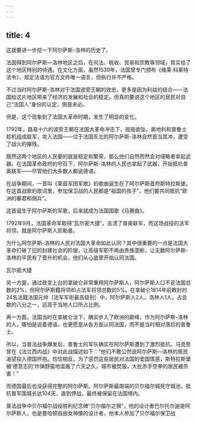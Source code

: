 ```yaml
---
---
---
```

title: 4
---



这就要进一步挖一下阿尔萨斯-洛林的历史了。

法国得到阿尔萨斯―洛林地区之后，在司法、税收、贸易和宗教等领域，其实给了这个地区特别的待遇。在文化方面，虽然1539年，法国曾专门颁布《维莱·科莱特法令》，规定法语为官方文件唯一语言，但执行并不严格。

不过当时阿尔萨斯-洛林对于法国波旁王朝的效忠，更多是因为利益的结合——法国给这片地区带来了经济的发展和社会的稳定。但真的要说这个地区的居民对自己“法国人”身份的认定，倒是未必。

但是，这个现象到了法国大革命时期，发生了明显的变化。

1792年，路易十六的波旁王朝在法国大革命冲击下，摇摇欲坠。奥地利和普鲁士趁机组成联军，攻入法国——位于法国东北的阿尔萨斯-洛林自然首当其冲，遭受了战火的摧残。

既然这两个地区的人民要的就是稳定和繁荣，那么他们自然而然会对侵略者拿起武器。在法国革命政府的号召下，阿尔萨斯-洛林的人民也拿起了武器，开始抵抗普奥联军——尽管他们大多数人都说德语。

在战争期间，一首叫《莱茵军团军歌》的歌曲诞生在了阿尔萨斯首府斯特拉斯堡。在这首战歌的歌词里，参加保卫战的人民都是“祖国的孩子”，他们要共同抵抗“欧洲的暴君和佣兵”。

这首诞生于阿尔萨斯的军歌，后来就成为法国国歌《马赛曲》。

1792年9月，法国革命军取得“瓦尔密大捷”，击溃了普奥联军，而这场战役的法军将领，就是阿尔萨斯人凯勒曼。

为什么阿尔萨斯-洛林的人民对法国大革命如此认同？其中很重要的一点是法国大革命打破了旧的封建社会的阶层，让高级军职不再由贵族垄断，让无数阿尔萨斯-洛林的平民有了晋升的机会，他们从心底里开始认同法国。

瓦尔密大捷



另一方面，通过政变上台的拿破仑非常重用阿尔萨斯人，阿尔萨斯人口不足法国总数的2%，但阿尔萨斯籍将领却占法军将领总数的5%。在拿破仑1814年前敕封的24名法籍法国元帅（法军军衔最高级别）中，阿尔萨斯人2人，洛林人1人，占总数的八分之一，远高于当地人口所占比例。

再一方面，法国当时在拿破仑治下，确实步入了欧洲的巅峰，作为阿尔萨斯-洛林的人，哪怕是说着德语，也更愿意从各方面认同法国，而不是当时相对落后的普鲁士。

所以，当普法战争爆发后，普鲁士的军队确实在阿尔萨斯遭到了激烈抵抗。马克思曾在《法兰西内战》中对此战描述如下：“他们不敢公然说阿尔萨斯―洛林的居民渴望投入德国怀抱。恰恰相反。为了惩罚这些居民对法国的爱国情感，斯特拉斯堡被‘德意志的’炸弹野蛮地滥轰了六天之久，城市被焚毁，大批赤手空拳的居民被杀害！”

而德国最后也没获得完整的阿尔萨斯。阿尔萨斯最南端的贝尔福尔城死守城池，抵抗普军围城长达104天，直到停战，最终被保留在法国境内。

普法战争中贝尔福尔战役胜利纪念碑“贝尔福尔之狮”，他的设计者巴尔托尔迪是阿尔萨斯人，也是曼哈顿自由女神像的设计者，他本人参加了贝尔福尔保卫战